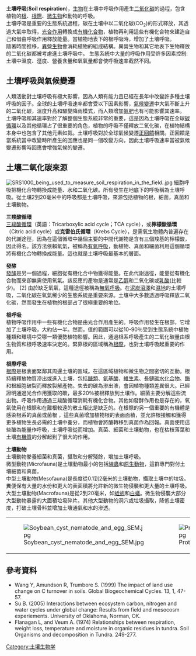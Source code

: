 
{{expert|time=2014-04-18T05:50:02+00:00}}
'''土壤呼吸'''('''Soil respiration''')，[[生物|生物]]在土壤中呼吸作用產生[[二氧化碳|二氧化碳]]的過程，包含植物的[[根|根]]、[[根際|根際]]、[[微生物|微生物]]和動物的呼吸。<br />

土壤呼吸是重要的生態系統過程，碳在土壤中以二氧化碳(CO<sub>2</sub>)的形式釋放，其透過大氣中取得，[[光合作用|光合作用]]轉換成[[有機化合物|有機化合物]]，植物再利用這些有機化合物來建造自己和借由呼吸作用釋放能量。當植物地表下的根呼吸時，增加了土壤呼吸。<br/>
隨著時間推移，[[異營生物|異營生物]]會消耗植物的組成結構。異營生物和其它地表下生物釋放的二氧化碳都被考慮進土壤呼吸中。
生態系統中大量的呼吸作用受許多因素控制:土壤中溫度、溼度、營養含量和氧氣量都會使呼吸速率截然不同。

== 土壤呼吸與氣候變遷 ==
人類活動對土壤呼吸有極大影響，因為人類有能力且已經在長年中改變許多種土壤呼吸的因子。全球的土壤呼吸速率都會受以下因素影響，[[氣候變遷|氣候變遷]]中大氣不斷上升的二氧化碳，溫度升高和驟變降雨模式，而人類增加[[氮肥|氮肥]]也有可能影響其速率。
土壤呼吸和其速率對於了解整個生態系統非常的重要，這是因為土壤呼吸在全球[[碳循環|碳循環]]以及其他循環占了很重要的角色，植物的呼吸不僅釋放二氧化碳，在植物結構本身中也包含了其他元素如氮。土壤呼吸對於全球氣候變遷[[正回饋|正回饋]]相關。正回饋是當系統當中改變時所產生的回應也是同一個改變方向，因此土壤呼吸速率當被氣候變遷影響時回應會增強氣候的變遷。

== 土壤二氧化碳來源 ==
[[File:SRS1000_being_used_to_measure_soil_respiration_in_the_field..jpg|thumb]]
細胞呼吸把機化合物轉換成能量、水和二氧化碳。所有發生在地底下的呼吸稱為土壤呼吸。從土壤2到20毫米中的呼吸都是土壤呼吸，來源包括植物的根，細菌，真菌和土壤動物。

'''三羧酸循環'''<br />
[[三羧酸循環|三羧酸循環]]（英語：Tricarboxylic acid cycle；TCA cycle），或'''檸檬酸循環'''（Citric acid cycle）或'''克雷伯氏循環'''（Krebs Cycle），是需氧生物體內普遍存在的代謝途徑，因為在這個循環中幾個主要的中間代謝物是含有三個羧基的檸檬酸，因此得名。該方法依賴氧氣，被稱為[[有氧呼吸|有氧呼吸]]，動植物、真菌和細菌利用這個循環將有機化合物轉換成能量。這也就是土壤呼吸最基本的層面。

'''發酵'''<br />
[[發酵|發酵]]是另一個過程，細胞從有機化合中物獲得能量。在此代謝途徑，能量從有機化合物而來卻無需使用氧氣。該反應的產物是通常是[[乙醇|乙醇]]和二氧化碳或[[乳酸|乳酸]](比較少)。 [2] 由於缺乏氧氣，這種途徑被稱為[[無氧呼吸|無氧呼吸]]。在[[泥炭沼澤森林|泥炭沼澤]]和[[湿地|濕地]]的土壤呼吸，二氧化碳在氧氣稀少的生態系統是重要來源。土壤中大多數透過呼吸釋放二氧化碳，然而發生在植物的根部占了很極重要的地位。

'''根呼吸'''<br />
植物呼吸作用中一些有機化合物是由光合作用產生的。呼吸作用發生在根部，它增加了土壤呼吸，大約佔一半。然而，值的範圍可以從10-90％受到生態系統中植物種類和環境中受哪一類優勢植物影響。因此，通過根系呼吸產生的二氧化碳量由根生物質和根呼吸速率決定的。緊靠根的區域稱為[[根际|根際]]，也對土壤呼吸起重要的作用。

'''根際呼吸'''<br />
[[根際|根際]]是根表面緊鄰其周邊土壤的區域。在這區域植物和微生物之間密切的互動。根持續釋放物質滲出或進入土壤，包括[[醣類|醣類]]、[[氨基酸|氨基酸]]、[[維生素|維生素]]、長鏈[[碳水化合物|碳水化合物]]、[[酶|酶]]和根細胞破裂而釋放裂解產物。失去的碳為滲出液，會因植物種類差異很大。已經證明通過光合作用獲取的碳，最多20％被根釋放到土壤作。細菌主要分解這些流出物。呼吸作用通過三羧酸循環消耗有機化合物。其他如發酵作用也是存在的，氧氣使用在根際和在離根較遠的散土相比是缺乏的。在根際的另一個重要的有機體是感染根系的真菌或菌根 ，這些真菌增加植物根的表面面積，並允許根接觸和獲得更多植物生長必需的土壤中養分，而植物會將醣轉移到真菌作為回報。真菌使用這些醣為能量作呼吸，土壤呼吸從而增加。真菌、細菌和土壤動物，也在枯枝落葉和土壤[[有機質|有機質]]的分解起到了很大的作用。

'''土壤動物'''<br />
土壤動物豢養細菌和真菌，攝取和分解殘餘，增加土壤​​呼吸。<br />
微型動物(Microfauna)是土壤動物最小的包括[[線蟲|線蟲]]和[[原生動物|原生動物]]，這群專門對付土壤細菌和真菌。<br />
中型土壤動物(Mesofauna)是長度從0.1到2毫米的土壤動物，攝取土壤中的垃圾。糞便保有大量的水份和更大的表面積將允許新的微生物侵襲和更大量的土壤呼吸。<br />
大型土壤動物(Macrofauna)是從2到20毫米，如[[蚯蚓|蚯蚓]]和[[白蟻|白蟻]]。微生物侵襲大部分大型動物暴露的大面積垃圾碎片。其他大型動物的洞穴或垃圾攝取，降低土壤密度，打破土壤骨料並增加土壤通氣和水的滲透。
{|
| [[File:Soybean_cyst_nematode_and_egg_SEM.jpg|thumb]] || [[File:Protura_(Acerentomon_species)_micrograph.jpg|left]] || [[File:Workertermite1.jpg|left]]
|}

== 參考資料 ==
* Wang Y, Amundson R, Trumbore S. (1999) The impact of land use change on C turnover in soils. Global Biogeochemical Cycles. 13, 1, 47-57.
* Su B. (2005) Interactions between ecosystem carbon, nitrogen and water cycles under global change: Results from field and mesocosm experiements. University of Oklahoma, Norman, OK.
* Flanagan L, and Veum A. (1974) Relationships between respiration, weight loss, temperature and moisture in organic residues in tundra. Soil Organisms and decomposition in Tundra. 249-277.

{{土壤科学}}

[[Category:土壤生物学|Category:土壤生物学]]